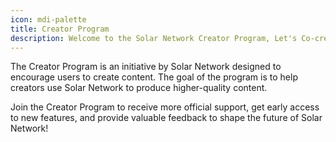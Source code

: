```yaml
---
icon: mdi-palette
title: Creator Program
description: Welcome to the Solar Network Creator Program, Let's Co-create Solar Network
---
```


The Creator Program is an initiative by Solar Network designed to encourage users to create content. The goal of the program is to help creators use Solar Network to produce higher-quality content.

Join the Creator Program to receive more official support, get early access to new features, and provide valuable feedback to shape the future of Solar Network!
